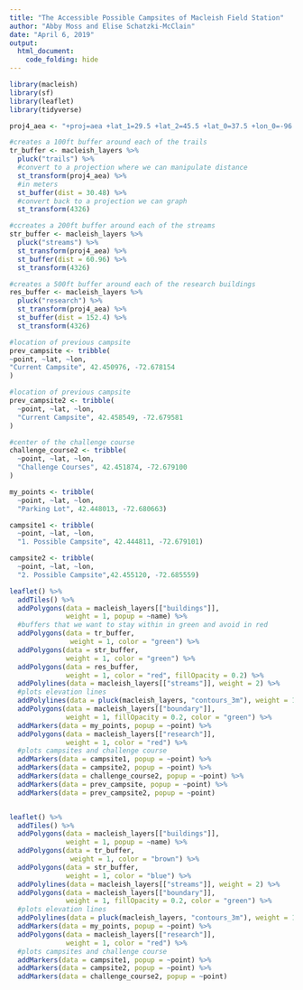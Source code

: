 ---
title: "The Accessible Possible Campsites of Macleish Field Station"
author: "Abby Moss and Elise Schatzki-McClain"
date: "April 6, 2019"
output:
  html_document:
    code_folding: hide
---

```{r, message = FALSE, warning = FALSE}

library(macleish)
library(sf)
library(leaflet)
library(tidyverse)

proj4_aea <- "+proj=aea +lat_1=29.5 +lat_2=45.5 +lat_0=37.5 +lon_0=-96 +x_0=0 +y_0=0 +ellps=GRS80 +datum=NAD83 +units=m +no_defs"

#creates a 100ft buffer around each of the trails
tr_buffer <- macleish_layers %>%
  pluck("trails") %>%
  #convert to a projection where we can manipulate distance
  st_transform(proj4_aea) %>%
  #in meters
  st_buffer(dist = 30.48) %>%
  #convert back to a projection we can graph
  st_transform(4326)

#ccreates a 200ft buffer around each of the streams
str_buffer <- macleish_layers %>%
  pluck("streams") %>%
  st_transform(proj4_aea) %>%
  st_buffer(dist = 60.96) %>%
  st_transform(4326)

#creates a 500ft buffer around each of the research buildings
res_buffer <- macleish_layers %>%
  pluck("research") %>%
  st_transform(proj4_aea) %>%
  st_buffer(dist = 152.4) %>%
  st_transform(4326)

#location of previous campsite
prev_campsite <- tribble(
~point, ~lat, ~lon, 
"Current Campsite", 42.450976, -72.678154
)

#location of previous campsite
prev_campsite2 <- tribble(
  ~point, ~lat, ~lon,
  "Current Campsite", 42.458549, -72.679581
)

#center of the challenge course
challenge_course2 <- tribble(
  ~point, ~lat, ~lon, 
  "Challenge Courses", 42.451874, -72.679100
)

my_points <- tribble(
  ~point, ~lat, ~lon,
  "Parking Lot", 42.448013, -72.680663)

campsite1 <- tribble(
  ~point, ~lat, ~lon,
  "1. Possible Campsite", 42.444811, -72.679101)

campsite2 <- tribble(
  ~point, ~lat, ~lon,
  "2. Possible Campsite",42.455120, -72.685559)

leaflet() %>%
  addTiles() %>%
  addPolygons(data = macleish_layers[["buildings"]],
              weight = 1, popup = ~name) %>%
  #buffers that we want to stay within in green and avoid in red
  addPolygons(data = tr_buffer, 
               weight = 1, color = "green") %>%
  addPolygons(data = str_buffer,
              weight = 1, color = "green") %>%
  addPolygons(data = res_buffer, 
              weight = 1, color = "red", fillOpacity = 0.2) %>%
  addPolylines(data = macleish_layers[["streams"]], weight = 2) %>%
  #plots elevation lines
  addPolylines(data = pluck(macleish_layers, "contours_3m"), weight = 1) %>%
  addPolygons(data = macleish_layers[["boundary"]],
              weight = 1, fillOpacity = 0.2, color = "green") %>%
  addMarkers(data = my_points, popup = ~point) %>%
  addPolygons(data = macleish_layers[["research"]],
              weight = 1, color = "red") %>%
  #plots campsites and challenge course
  addMarkers(data = campsite1, popup = ~point) %>%
  addMarkers(data = campsite2, popup = ~point) %>%
  addMarkers(data = challenge_course2, popup = ~point) %>%
  addMarkers(data = prev_campsite, popup = ~point) %>%
  addMarkers(data = prev_campsite2, popup = ~point)


leaflet() %>%
  addTiles() %>%
  addPolygons(data = macleish_layers[["buildings"]],
              weight = 1, popup = ~name) %>%
  addPolygons(data = tr_buffer, 
               weight = 1, color = "brown") %>%
  addPolygons(data = str_buffer,
              weight = 1, color = "blue") %>%
  addPolylines(data = macleish_layers[["streams"]], weight = 2) %>%
  addPolygons(data = macleish_layers[["boundary"]],
              weight = 1, fillOpacity = 0.2, color = "green") %>%
  #plots elevation lines
  addPolylines(data = pluck(macleish_layers, "contours_3m"), weight = 1) %>%
  addMarkers(data = my_points, popup = ~point) %>%
  addPolygons(data = macleish_layers[["research"]],
              weight = 1, color = "red") %>%
  #plots campsites and challenge course
  addMarkers(data = campsite1, popup = ~point) %>%
  addMarkers(data = campsite2, popup = ~point) %>%
  addMarkers(data = challenge_course2, popup = ~point)
  
  

```